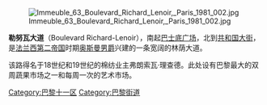 {{Paris_streetbox
| arr_num=11 
| streetname=勒努瓦大道<br />Boulevard Richard-Lenoir 
| x=160
| y=80 
| paris_map=[[Image:paris_plan_wee_green_jms.jpg|Image:paris plan wee green jms.jpg]]
| arr1=十一区
| quarter=巴士底
| begins=巴士底广场
| ends=共和国大街
| length=
| width=
| creation=
| denomination=
| area_map=Image:Paris - Boulevard Richard-Lenoir - 01.jpg
| caption= 勒努瓦大道
}}

[[Image:Immeuble_63_Boulevard_Richard_Lenoir,_Paris_1981_002.jpg|left]]

'''勒努瓦大道'''（Boulevard Richard-Lenoir），南起[[巴士底广场|巴士底广场]]，北到[[共和国大街|共和国大街]]，是[[法兰西第二帝国|法兰西第二帝国]]时期[[奥斯曼男爵|奥斯曼男爵]]兴建的一条宽阔的林荫大道。

该路得名于18世纪和19世纪的棉纺业主弗朗索瓦·理查德。此处设有巴黎最大的双周蔬果市场之一和每周一次的艺术市场。 
[[Category:巴黎十一区|Category:巴黎十一区]]
[[Category:巴黎街道|Category:巴黎街道]]